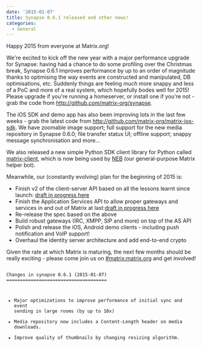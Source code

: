 ```yaml
---
date: '2015-01-07'
title: Synapse 0.6.1 released and other news!
categories:
  - General
---
```


Happy 2015 from everyone at Matrix.org!

We're excited to kick off the new year with a major performance upgrade for Synapse: having had a chance to do some profiling over the Christmas break, Synapse 0.6.1 improves performance by up to an order of magnitude thanks to optimising the way events are constructed and manipulated, DB optimisations, etc.  Suddenly things are feeling *much* more snappy and less of a PoC and more of a real system, which hopefully bodes well for 2015!  Please upgrade if you're running a homeserver, or install one if you're not - grab the code from <a href="http://github.com/matrix-org/synapse">http://github.com/matrix-org/synapse</a>.

The iOS SDK and demo app has also been improving lots in the last few weeks - grab the latest code from <a href="http://github.com/matrix-org/matrix-ios-sdk">http://github.com/matrix-org/matrix-ios-sdk</a>.  We have zoomable image support; full support for the new media repository in Synapse 0.6.0; file transfer status UI; offline support; snappy message synchronisation and more...

We also released a new simple Python SDK client library for Python called <a href="https://pypi.python.org/pypi/matrix-client">matrix-client</a>, which is now being used by <a href="https://github.com/Kegsay/Matrix-NEB">NEB</a> (our general-purpose Matrix helper bot).

Meanwhile, our (constantly evolving) plan for the beginning of 2015 is:
<ul>
	<li>Finish v2 of the client-server API based on all the lessons learnt since launch: <a href="https://github.com/matrix-org/matrix-doc/pull/4">draft in progress here</a></li>	 
        <li>Finish the Application Services API to allow proper gateways and services in and out of Matrix at last:<a href="https://github.com/matrix-org/matrix-doc/pull/5">draft in progress here</a></li>
        <li>Re-release the spec based on the above</li>
        <li>Build robust gateways (IRC, XMPP, SIP and more) on top of the AS API</li>
        <li>Polish and release the iOS, Android demo clients - including push notification and VoIP support!</li>
        <li>Overhaul the identity server architecture and add end-to-end crypto</li>
</ul>

Given the rate at which Matrix is maturing, the next few months should be really exciting - please come join us on <a href="http://matrix.org/beta">#matrix:matrix.org</a> and get involved!

<code>
Changes in synapse 0.6.1 (2015-01-07)
=====================================

 * Major optimizations to improve performance of initial sync and event sending
   in large rooms (by up to 10x)
 * Media repository now includes a Content-Length header on media downloads.
 * Improve quality of thumbnails by changing resizing algorithm.
</code>
